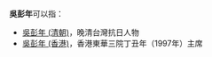 '''吳彭年'''可以指：
*[[吳彭年_(清朝)|吳彭年 (清朝)]]，晚清台灣抗日人物
*[[吳彭年_(香港)|吳彭年 (香港)]]，香港東華三院丁丑年（1997年）主席
{{disambig|P彭年|cat=三字吴姓人名消歧义}}